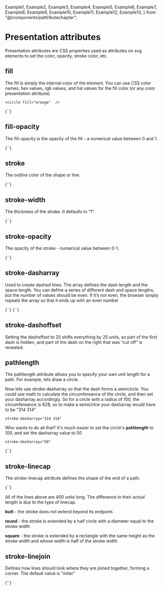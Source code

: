   Example1,
  Example2,
  Example3,
  Example4,
  Example5,
  Example6,
  Example7,
  Example8,
  Example9,
  Example10,
  Example11,
  Example12,
  Example13,
} from "@/components/pattributechapter";

# Presentation attributes

Presentation attributes are CSS properties used as attributes on svg elements to set the color, opacity, stroke color, etc.

## fill

The fill is simply the internal color of the element. You can use CSS color names, hex values, rgb values, and hsl values for the fill color (or any color presentation attribute)

```
<circle fill="orange"  />
```

<Blocks>
  {`<circle 
    cx="250" cy="150" r="100" 
    fill="orange"  />`}
</Blocks>

<Example1 />

## fill-opacity

The fill-opacity is the opacity of the fill - a numerical value between 0 and 1.

<Blocks>
  {`<circle
  cx="250"
  cy="150"
  r="100"
  fill="orange"
  fillOpacity={0.2}
/>`}
</Blocks>

<Example2 />

## stroke

The outline color of the shape or line.

<Blocks>
  {`<circle
    cx="250" cy="150" r="100"
    fill="orange" fillOpacity={0.2}
    stroke="black"
/>`}
</Blocks>

<Example3 />

## stroke-width

The thickness of the stroke. It defaults to “1”.

<Blocks>
  {`<circle
    cx="250" cy="150" r="100"
    fill="orange" fillOpacity={0.2}
    stroke="black"
    stroke-width="3"
/>`}
</Blocks>

<Example4 />

## stroke-opacity

The opacity of the stroke - numerical value between 0-1.

<Blocks>
  {`<circle
    cx="250" cy="150" r="100"
    fill="orange" fillOpacity={0.2}
    stroke="black" stroke-width="3"
    stroke-opacity=".2"
/>`}
</Blocks>

<Example5 />

## stroke-dasharray

Used to create dashed lines. The array defines the dash length and the space length. You can define a series of different dash and space lengths, but the number of values should be even. If it’s not even, the browser simply repeats the array so that it ends up with an even number

<Blocks caption="with single value dash and space are the same">
  {`<circle
    cx="250" cy="150" r="100"
    fill="orange" fillOpacity={0.2}
    stroke="black" stroke-width="3"
    stroke-opacity=".2"
    stroke-dasharray="10"
/>`}
</Blocks>

<Example6 />

<Blocks caption="1st number: dash size, 2nd: space size">
  {`<circle
    cx="250" cy="150" r="100"
    fill="orange" fillOpacity="0.2"
    stroke="black" strokeWidth="3"
    strokeDasharray="40 5"
/>`}
</Blocks>

<Example7 />

<Example8 />

## stroke-dashoffset

Setting the dashoffset to 25 shifts everything by 25 units, so part of the first dash is hidden, and part of the dash on the right that was “cut off” is revealed.

<Example9 />

## pathlength

The pathlength attribute allows you to specify your own unit length for a path. For example, lets draw a circle.

<Example10 />

Now lets use stroke-dasharray so that the dash forms a semicircle. You could use math to calculate the circumfereance of the circle, and then set your dasharray accordingly. So for a circle with a radius of 100, the circumfereance is 628, so to make a semicirlce your dasharray would have to be "314 314"

```
stroke-dasharray="314 314"
```

Who wants to do all that? It's much easier to set the circle's **pathlength** to 100, and set the dasharray value to 50

```
stroke-dasharray="50"
```

<Blocks caption="pathlength = 100">
  {`<circle
    cx="250"
    cy="150"
    r="100"
    fill="none"
    stroke="black"
    strokeWidth="3"
    strokeDasharray="50"
    pathLength="100"
/>`}
</Blocks>

<Example11 />

## stroke-linecap

The stroke-linecap attribute defines the shape of the end of a path.

<Blocks>
  {`<path
    d="M 50,100 h 400"
    stroke="black"
    stroke-width="30"
    stroke-linecap="butt"
/>`}
</Blocks>

<Example12 />

All of the lines above are 400 units long. The difference in their actual length is due to the type of linecap.

**butt** - the stroke does not extend beyond its endpoint.

**round** - the stroke is extended by a half circle with a diameter equal to the stroke width

**square** - the stroke is extended by a rectangle with the same height as the stroke width and whose width is half of the stroke width

## stroke-linejoin

Defines how lines should look where they are joined together, forming a corner. The default value is “miter”

<Blocks>
  {`<path
    d="M70 138L247 23L420.5 138"
    stroke="black"
    stroke-width="40"
    stroke-linejoin="miter"
/>`}
</Blocks>

<Example13 />
